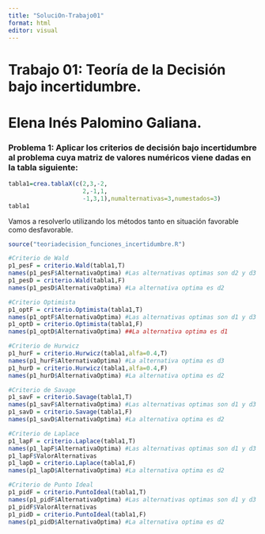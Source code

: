 ---
title: "SoluciOn-Trabajo01"
format: html
editor: visual
---

# Trabajo 01: Teoría de la Decisión bajo incertidumbre.

# Elena Inés Palomino Galiana.

### Problema 1: Aplicar los criterios de decisión bajo incertidumbre al problema cuya matriz de valores numéricos viene dadas en la tabla siguiente:

```{r}
tabla1=crea.tablaX(c(2,3,-2,
                     2,-1,1,
                     -1,3,1),numalternativas=3,numestados=3)
tabla1
```

Vamos a resolverlo utilizando los métodos tanto en situación favorable como desfavorable.

```{r}
source("teoriadecision_funciones_incertidumbre.R")

#Criterio de Wald
p1_pesF = criterio.Wald(tabla1,T)
names(p1_pesF$AlternativaOptima) #Las alternativas optimas son d2 y d3
p1_pesD = criterio.Wald(tabla1,F)
names(p1_pesD$AlternativaOptima) #La alternativa optima es d2

#Criterio Optimista
p1_optF = criterio.Optimista(tabla1,T)
names(p1_optF$AlternativaOptima) #Las alternativas optimas son d1 y d3
p1_optD = criterio.Optimista(tabla1,F)
names(p1_optD$AlternativaOptima) ##La alternativa optima es d1

#Criterio de Hurwicz
p1_hurF = criterio.Hurwicz(tabla1,alfa=0.4,T)
names(p1_hurF$AlternativaOptima) #La alternativa optima es d3
p1_hurD = criterio.Hurwicz(tabla1,alfa=0.4,F)
names(p1_hurD$AlternativaOptima) #La alternativa optima es d2

#Criterio de Savage
p1_savF = criterio.Savage(tabla1,T)
names(p1_savF$AlternativaOptima) #Las alternativas optimas son d1 y d3
p1_savD = criterio.Savage(tabla1,F)
names(p1_savD$AlternativaOptima) #La alternativa optima es d2

#Criterio de Laplace
p1_lapF = criterio.Laplace(tabla1,T)
names(p1_lapF$AlternativaOptima) #Las alternativas optimas son d1 y d3
p1_lapF$ValorAlternativas
p1_lapD = criterio.Laplace(tabla1,F)
names(p1_lapD$AlternativaOptima) #La alternativa optima es d2

#Criterio de Punto Ideal
p1_pidF = criterio.PuntoIdeal(tabla1,T)
names(p1_pidF$AlternativaOptima) #Las alternativas optimas son d1 y d3
p1_pidF$ValorAlternativas
p1_pidD = criterio.PuntoIdeal(tabla1,F)
names(p1_pidD$AlternativaOptima) #La alternativa optima es d2

```
